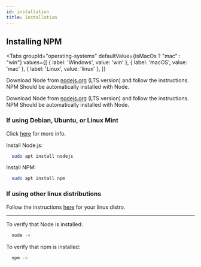 ```yaml
---
id: installation
title: Installation
---
```



## Installing NPM

<Tabs
groupId="operating-systems"
defaultValue={isMacOs ? "mac" : "win"}
values={[
{ label: 'Windows', value: 'win' },
{ label: 'macOS', value: 'mac' },
{ label: 'Linux', value: 'linux' },
]}
>
<TabItem value="win">

Download Node from [nodejs.org](https://nodejs.org/en/) (LTS version)
and follow the instructions. NPM Should be automatically installed with Node.

</TabItem>
<TabItem value="mac">

Download Node from [nodejs.org](https://nodejs.org/en/) (LTS version)
and follow the instructions. NPM Should be automatically installed with Node.

</TabItem>
<TabItem value="linux">

### If using Debian, Ubuntu, or Linux Mint

Click [here](https://www.geeksforgeeks.org/installation-of-node-js-on-linux/) for more info.

Install Node.js:

```bash
  sudo apt install nodejs
```

Install NPM:

```bash
  sudo apt install npm
```

### If using other linux distributions

Follow the instructions [here](https://nodejs.org/en/download/package-manager/) for your linux distro.

---

</TabItem>
</Tabs>

To verify that Node is installed:
```bash
  node -v
```

To verify that npm is installed:
```bash
  npm -v
```
